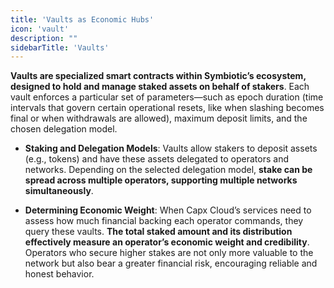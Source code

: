 ```yaml
---
title: 'Vaults as Economic Hubs'
icon: 'vault'
description: ""
sidebarTitle: 'Vaults'
---
```


**Vaults are specialized smart contracts within Symbiotic’s ecosystem, designed to hold and manage staked assets on behalf of stakers**. Each vault enforces a particular set of parameters—such as epoch duration (time intervals that govern certain operational resets, like when slashing becomes final or when withdrawals are allowed), maximum deposit limits, and the chosen delegation model.

* **Staking and Delegation Models**: Vaults allow stakers to deposit assets (e.g., tokens) and have these assets delegated to operators and networks. Depending on the selected delegation model, **stake can be spread across multiple operators, supporting multiple networks simultaneously**.

* **Determining Economic Weight**: When Capx Cloud’s services need to assess how much financial backing each operator commands, they query these vaults. **The total staked amount and its distribution effectively measure an operator’s economic weight and credibility**. Operators who secure higher stakes are not only more valuable to the network but also bear a greater financial risk, encouraging reliable and honest behavior.